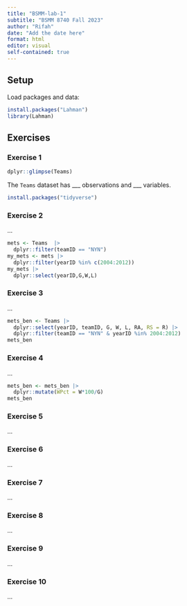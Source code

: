 ```yaml
---
title: "BSMM-lab-1"
subtitle: "BSMM 8740 Fall 2023"
author: "Rifah"
date: "Add the date here"
format: html
editor: visual
self-contained: true
---
```


## Setup

Load packages and data:

```r
install.packages("Lahman")
library(Lahman)
```

## Exercises

### Exercise 1

```r
dplyr::glimpse(Teams)
```

The `Teams` dataset has \_\_\_ observations and \_\_\_ variables.

```r
install.packages("tidyverse")
```

### Exercise 2

...

```r
mets <- Teams  |>
  dplyr::filter(teamID == "NYN")
my_mets <- mets |>
  dplyr::filter(yearID %in% c(2004:2012))
my_mets |> 
  dplyr::select(yearID,G,W,L)
```

### Exercise 3

...

```r
mets_ben <- Teams |>
  dplyr::select(yearID, teamID, G, W, L, RA, RS = R) |>
  dplyr::filter(teamID == "NYN" & yearID %in% 2004:2012)
mets_ben

```

### Exercise 4

...

```r
mets_ben <- mets_ben |>
  dplyr::mutate(WPct = W*100/G)
mets_ben
```

### Exercise 5

...

### Exercise 6

...

### Exercise 7

...

### Exercise 8

...

### Exercise 9

...

### Exercise 10

...

